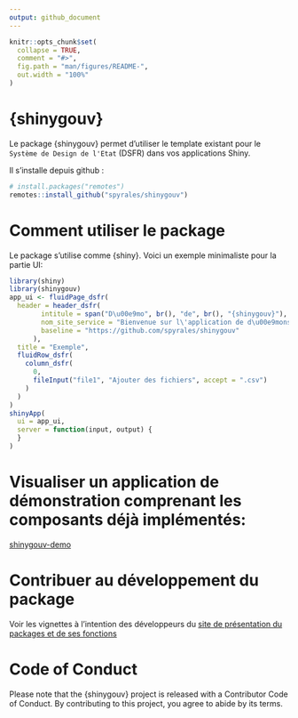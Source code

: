 ```yaml
---
output: github_document
---
```


<!-- README.md is generated from README.Rmd. Please edit that file -->

```r
knitr::opts_chunk$set(
  collapse = TRUE,
  comment = "#>",
  fig.path = "man/figures/README-",
  out.width = "100%"
)
```

# {shinygouv}

Le package {shinygouv} permet d'utiliser le template existant pour le `Système de Design de l'Etat` (DSFR) dans vos applications Shiny.  

Il s'installe depuis github :

```r
# install.packages("remotes")
remotes::install_github("spyrales/shinygouv")
```


# Comment utiliser le package

Le package s'utilise comme {shiny}. Voici un exemple minimaliste pour la partie UI:

```r
library(shiny)
library(shinygouv)
app_ui <- fluidPage_dsfr(
  header = header_dsfr(
        intitule = span("D\u00e9mo", br(), "de", br(), "{shinygouv}"),
        nom_site_service = "Bienvenue sur l\'application de d\u00e9monstration de {shinygouv}",
        baseline = "https://github.com/spyrales/shinygouv"
      ),
  title = "Exemple",
  fluidRow_dsfr(
    column_dsfr(
      0,
      fileInput("file1", "Ajouter des fichiers", accept = ".csv")
    )
  )
)
shinyApp(
  ui = app_ui,
  server = function(input, output) {
  }
)
```


# Visualiser un application de démonstration comprenant les composants déjà implémentés:

[shinygouv-demo](https://ssm-ecologie.shinyapps.io/shinygouv-demo/)

# Contribuer au développement du package

Voir les vignettes à l'intention des développeurs du  [site de présentation du packages et de ses fonctions](https://spyrales.github.io/shinygouv/articles/index.html)

# Code of Conduct

Please note that the {shinygouv} project is released with a Contributor Code of Conduct. By contributing to this project, you agree to abide by its terms.
